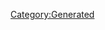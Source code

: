 {{Database/Music/MusicInfo
 |ID=140
 |Cov=141
 |Cd=35
 |Nam=134
 |Div=134
 |Ma=1
 |SerieId=2
 |SerieLogoId=2
 |WavId=141
 |VariationId=0
 |Dsc=134
 |Strt=10
 |ValkyrieBattle=1
 |ValkyrieIntro=1
 |ValkyrieIntroSky=1
 |DivaSolo=1
 |DivaMulti=1
 |Exp=1
}}
[[Category:Generated]]

